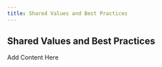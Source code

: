 ```yaml
---
title: Shared Values and Best Practices
---
```


## Shared Values and Best Practices

Add Content Here
